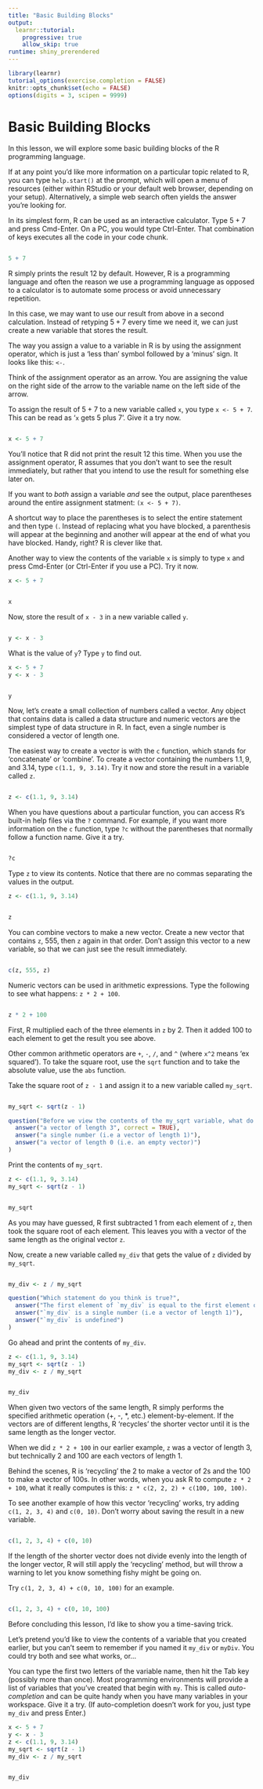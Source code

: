```yaml
---
title: "Basic Building Blocks"
output: 
  learnr::tutorial:
    progressive: true
    allow_skip: true
runtime: shiny_prerendered
---
```


```r
library(learnr)
tutorial_options(exercise.completion = FALSE)
knitr::opts_chunk$set(echo = FALSE)
options(digits = 3, scipen = 9999)
```

# Basic Building Blocks

In this lesson, we will explore some basic building blocks of the R programming language.

If at any point you’d like more information on a particular topic related to R, you can type `help.start()` at the prompt, which will open a menu of resources (either within RStudio or your default web browser, depending on your setup). Alternatively, a simple web search often yields the answer you’re looking for.

In its simplest form, R can be used as an interactive calculator. Type $\displaystyle 5 + 7$ and press Cmd-Enter. On a PC, you would type Ctrl-Enter. That combination of keys executes all the code in your code chunk.

```r

``` 
```r
5 + 7
```

R simply prints the result $\displaystyle 12$ by default. However, R is a programming language and often the reason we use a programming language as opposed to a calculator is to automate some process or avoid unnecessary repetition.

In this case, we may want to use our result from above in a second calculation. Instead of retyping $\displaystyle 5 + 7$ every time we need it, we can just create a new variable that stores the result.

The way you assign a value to a variable in R is by using the assignment operator, which is just a ‘less than’ symbol followed by a ‘minus’ sign. It looks like this: `<-`.

Think of the assignment operator as an arrow. You are assigning the value on the right side of the arrow to the variable name on the left side of the arrow.

To assign the result of $\displaystyle 5 + 7$ to a new variable called `x`, you type `x <- 5 + 7`. This can be read as ‘`x` gets 5 plus 7’. Give it a try now.

```r

``` 
```r
x <- 5 + 7
```

You’ll notice that R did not print the result $\displaystyle 12$ this time. When you use the assignment operator, R assumes that you don’t want to see the result immediately, but rather that you intend to use the result for something else later on. 

If you want to *both* assign a variable *and* see the output, place parentheses around the entire assignment statment: `(x <- 5 + 7)`. 

A shortcut way to place the parentheses is to select the entire statement and then type `(`. Instead of replacing what you have blocked, a parenthesis will appear at the beginning and another will appear at the end of what you have blocked. Handy, right? R is clever like that. 

Another way to view the contents of the variable `x` is simply to type `x` and press Cmd-Enter (or Ctrl-Enter if you use a PC). Try it now.

```r
x <- 5 + 7
```
```r

```
```r
x
```

Now, store the result of `x - 3` in a new variable called `y`.

```r

```
```r
y <- x - 3
```

What is the value of `y`? Type `y` to find out.

```r
x <- 5 + 7
y <- x - 3
```
```r

```
```r
y
```

Now, let’s create a small collection of numbers called a vector. Any object that contains data is called a data structure and numeric vectors are the simplest type of data structure in R. In fact, even a single number is considered a vector of length one.

The easiest way to create a vector is with the `c` function, which stands for ‘concatenate’ or ‘combine’. To create a vector containing the numbers $\displaystyle 1.1, 9,$ and $\displaystyle 3.14$, type `c(1.1, 9, 3.14)`. Try it now and store the result in a variable called `z`.

```r

```
```r
z <- c(1.1, 9, 3.14)
```

When you have questions about a particular function, you can access R’s built-in help files via the `?` command. For example, if you want more information on the `c` function, type `?c` without the parentheses that normally follow a function name. Give it a try.

```r

```
```r
?c
```

Type `z` to view its contents. Notice that there are no commas separating the values in the output.

```r
z <- c(1.1, 9, 3.14)
```
```r

```
```r
z
```

You can combine vectors to make a new vector. Create a new vector that contains `z`, $\displaystyle 555$, then `z` again in that order. Don’t assign this vector to a new variable, so that we can just see the result immediately.

```r

```
```r
c(z, 555, z)
```

Numeric vectors can be used in arithmetic expressions. Type the following to see what happens: `z * 2 + 100`.

```r

```
```r
z * 2 + 100
```

First, R multiplied each of the three elements in `z` by 2. Then it added 100 to each element to get the result you see above.

Other common arithmetic operators are `+`, `-`, `/`, and `^` (where `x^2` means ‘ex squared’). To take the square root, use the `sqrt` function and to take the absolute value, use the `abs` function.

Take the square root of `z - 1` and assign it to a new variable called `my_sqrt`.

```r

```
```r
my_sqrt <- sqrt(z - 1)
```

```r
question("Before we view the contents of the my_sqrt variable, what do you think it contains?",
  answer("a vector of length 3", correct = TRUE),
  answer("a single number (i.e a vector of length 1)"),
  answer("a vector of length 0 (i.e. an empty vector)")
)
```

Print the contents of `my_sqrt`.

```r
z <- c(1.1, 9, 3.14)
my_sqrt <- sqrt(z - 1)
```
```r

```
```r
my_sqrt
```

As you may have guessed, R first subtracted 1 from each element of `z`, then took the square root of each element. This leaves you with a vector of the same length as the original vector `z`.

Now, create a new variable called `my_div` that gets the value of `z` divided by `my_sqrt`.

```r

```
```r
my_div <- z / my_sqrt
```

```r
question("Which statement do you think is true?",
  answer("The first element of `my_div` is equal to the first element of `z` divided by the first element of `my_sqrt`, and so on…", correct = TRUE),
  answer("`my_div` is a single number (i.e a vector of length 1)"),
  answer("`my_div` is undefined")
)
```

Go ahead and print the contents of `my_div`.

```r
z <- c(1.1, 9, 3.14)
my_sqrt <- sqrt(z - 1)
my_div <- z / my_sqrt
```
```r

```
```r
my_div
```

When given two vectors of the same length, R simply performs the specified arithmetic operation (+, -, *, etc.) element-by-element. If the vectors are of different lengths, R ‘recycles’ the shorter vector until it is the same length as the longer vector.

When we did `z * 2 + 100` in our earlier example, `z` was a vector of length 3, but technically 2 and 100 are each vectors of length 1.

Behind the scenes, R is ‘recycling’ the 2 to make a vector of 2s and the 100 to make a vector of 100s. In other words, when you ask R to compute `z * 2 + 100`, what it really computes is this: `z * c(2, 2, 2) + c(100, 100, 100)`.

To see another example of how this vector ‘recycling’ works, try adding `c(1, 2, 3, 4)` and `c(0, 10)`. Don’t worry about saving the result in a new variable.

```r

```
```r
c(1, 2, 3, 4) + c(0, 10)
```

If the length of the shorter vector does not divide evenly into the length of the longer vector, R will still apply the ‘recycling’ method, but will throw a warning to let you know something fishy might be going on.

Try `c(1, 2, 3, 4) + c(0, 10, 100)` for an example.

```r

```
```r
c(1, 2, 3, 4) + c(0, 10, 100)
```

Before concluding this lesson, I’d like to show you a time-saving trick.

Let’s pretend you’d like to view the contents of a variable that you created earlier, but you can’t seem to remember if you named it `my_div` or `myDiv`. You could try both and see what works, or…

You can type the first two letters of the variable name, then hit the Tab key (possibly more than once). Most programming environments will provide a list of variables that you’ve created that begin with `my`. This is called *auto-completion* and can be quite handy when you have many variables in your workspace. Give it a try. (If auto-completion doesn’t work for you, just type `my_div` and press Enter.)

```r
x <- 5 + 7
y <- x - 3
z <- c(1.1, 9, 3.14)
my_sqrt <- sqrt(z - 1)
my_div <- z / my_sqrt
```
```r

```
```r
my_div
```